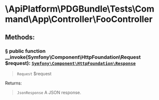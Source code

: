 
<Head><title>FooController</title></Head>

# \ApiPlatform\PDGBundle\Tests\Command\App\Controller\FooController

## Methods:

### <a className="anchor" href="#method-__invoke" id="method-__invoke">§</a> public function <span className="token function">__invoke</span>(Symfony\Component\HttpFoundation\Request $request): <span className="token keyword">[`Symfony\Component\HttpFoundation\Response`](https://symfony.com/doc/current/index.html)</span>

> `Request` $request

Returns:

> `JsonResponse` A JSON response.
